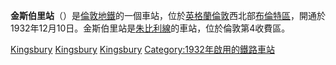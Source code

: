 {{expand|time=2016-02-29T16:10:58+00:00}}
{{Infobox London station|symbol=underground
| name          = 金斯伯里<br />Kingsbury
| alt_name      = 
| manager       = [[倫敦地鐵|倫敦地鐵]]   
| manager1      =
| manager2      = 
| owner         =
| owner1        =
| owner2        =
| locale        = [[金斯伯里|金斯伯里]]
| borough       = [[布倫特區|布倫特區]]
| platforms     = 2
| access        = yes
| fare_zone     = 4
| fare_zone_1   = 
| railcode      =
| railcode2     =
| tubecode      =
| image_name    = Kingsbury tube station.jpg 
| image_alt     =
| caption       = 金斯伯里路入口
| latitude      = 51.5847
| longitude     = -0.2786
| map_type      =
| years1        = 1932   
| years2        = 
| years3        = 
| years4        = 
| years5        = 
| years6        = 
| years7        = 
| years8        = 
| years9        = 
| events1       = 開通
| events2       =
| events3       =
| events4       =
| events5       =
| events6       =
| events7       =
| events8       =
| events9       =
| original      = [[大都會鐵路|大都會鐵路]]
| railexits0203 =
| railexits0304 =
| railexits0405 = 
| railexits0506 =
| railexits0607 = 
| railexits0708 = 
| railint0203   =
| railint0304   =
| railint0405   =
| railint0506   =
| railint0607   =
| railint0708   =
<!--
| tubeexits03   =
| tubeexits04   =
| tubeexits05   = 2.548
| tubeexits06   = 2.987
| tubeexits07   = {{increase}} 3.328
| tubeexits08   = {{decrease}} 3.320
| tubeexits09   = {{increase}} 3.33-->
}}
'''金斯伯里站'''（{{lang-en|Kingsbury tube station}}）是[[倫敦地鐵|倫敦地鐵]]的一個車站，位於[[英格蘭|英格蘭]][[倫敦|倫敦]]西北部[[布倫特區|布倫特區]]，開通於1932年12月10日。金斯伯里站是[[朱比利線|朱比利線]]的車站，位於倫敦第4收費區。
{{commons category|Kingsbury tube station}}

{{倫敦地鐵銀禧線}}

[[Category:銀禧線車站|Kingsbury]]
[[Category:布倫特區鐵路車站|Kingsbury]]
[[Category:倫敦通宵地鐵車站|Kingsbury]]
[[Category:1932年啟用的鐵路車站|Category:1932年啟用的鐵路車站]]